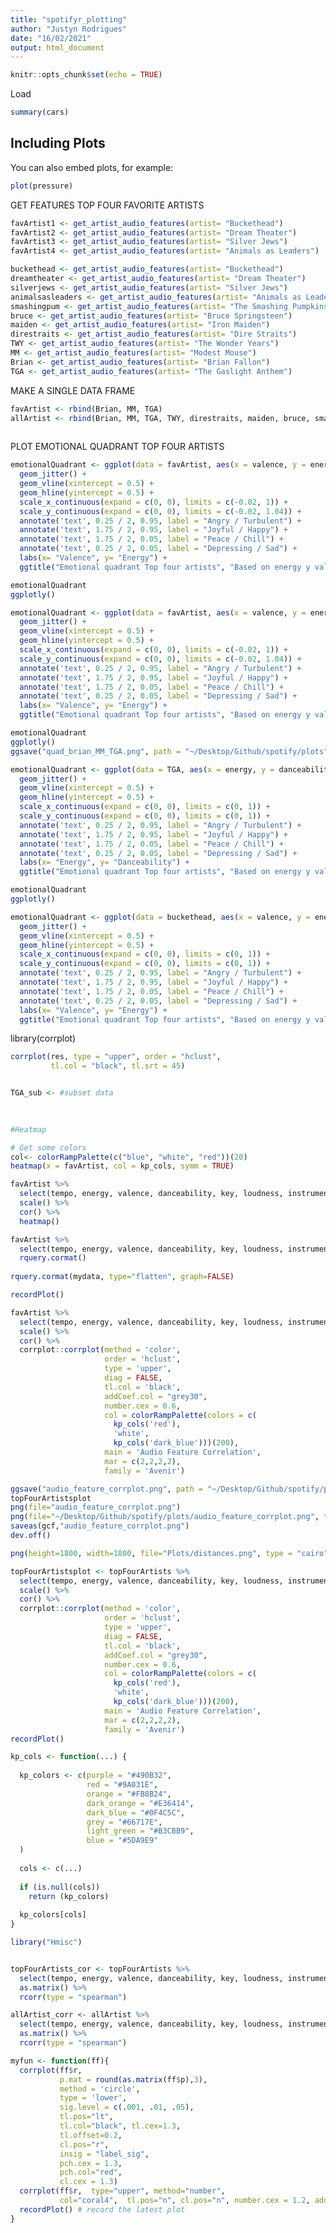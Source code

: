 ```yaml
---
title: "spotifyr_plotting"
author: "Justyn Rodrigues"
date: "16/02/2021"
output: html_document
---
```


```r
knitr::opts_chunk$set(echo = TRUE)
```

Load
```r
summary(cars)
```

## Including Plots

You can also embed plots, for example:

```r
plot(pressure)
```



GET FEATURES TOP FOUR FAVORITE ARTISTS
```r
favArtist1 <- get_artist_audio_features(artist= "Buckethead")
favArtist2 <- get_artist_audio_features(artist= "Dream Theater")
favArtist3 <- get_artist_audio_features(artist= "Silver Jews")
favArtist4 <- get_artist_audio_features(artist= "Animals as Leaders")

buckethead <- get_artist_audio_features(artist= "Buckethead")
dreamtheater <- get_artist_audio_features(artist= "Dream Theater")
silverjews <- get_artist_audio_features(artist= "Silver Jews")
animalsasleaders <- get_artist_audio_features(artist= "Animals as Leaders")
smashingpum <- get_artist_audio_features(artist= "The Smashing Pumpkins")
bruce <- get_artist_audio_features(artist= "Bruce Springsteen")
maiden <- get_artist_audio_features(artist= "Iron Maiden")
direstraits <- get_artist_audio_features(artist= "Dire Straits")
TWY <- get_artist_audio_features(artist= "The Wonder Years")
MM <- get_artist_audio_features(artist= "Modest Mouse")
Brian <- get_artist_audio_features(artist= "Brian Fallon")
TGA <- get_artist_audio_features(artist= "The Gaslight Anthem")


```


MAKE A SINGLE DATA FRAME
```r
favArtist <- rbind(Brian, MM, TGA)
allArtist <- rbind(Brian, MM, TGA, TWY, direstraits, maiden, bruce, smashingpum, animalsasleaders, silverjews, dreamtheater, buckethead)
                   

```


PLOT EMOTIONAL QUADRANT TOP FOUR ARTISTS
```r
emotionalQuadrant <- ggplot(data = favArtist, aes(x = valence, y = energy, color = artist_name, label = track_name)) +
  geom_jitter() +
  geom_vline(xintercept = 0.5) +
  geom_hline(yintercept = 0.5) +
  scale_x_continuous(expand = c(0, 0), limits = c(-0.02, 1)) +
  scale_y_continuous(expand = c(0, 0), limits = c(-0.02, 1.04)) +
  annotate('text', 0.25 / 2, 0.95, label = "Angry / Turbulent") +
  annotate('text', 1.75 / 2, 0.95, label = "Joyful / Happy") +
  annotate('text', 1.75 / 2, 0.05, label = "Peace / Chill") +
  annotate('text', 0.25 / 2, 0.05, label = "Depressing / Sad") +
  labs(x= "Valence", y= "Energy") +
  ggtitle("Emotional quadrant Top four artists", "Based on energy y valence")

emotionalQuadrant
ggplotly()

```

```r
emotionalQuadrant <- ggplot(data = favArtist, aes(x = valence, y = energy, color = artist_name, label = track_name)) +
  geom_jitter() +
  geom_vline(xintercept = 0.5) +
  geom_hline(yintercept = 0.5) +
  scale_x_continuous(expand = c(0, 0), limits = c(-0.02, 1)) +
  scale_y_continuous(expand = c(0, 0), limits = c(-0.02, 1.04)) +
  annotate('text', 0.25 / 2, 0.95, label = "Angry / Turbulent") +
  annotate('text', 1.75 / 2, 0.95, label = "Joyful / Happy") +
  annotate('text', 1.75 / 2, 0.05, label = "Peace / Chill") +
  annotate('text', 0.25 / 2, 0.05, label = "Depressing / Sad") +
  labs(x= "Valence", y= "Energy") +
  ggtitle("Emotional quadrant Top four artists", "Based on energy y valence")

emotionalQuadrant
ggplotly()
ggsave("quad_brian_MM_TGA.png", path = "~/Desktop/Github/spotify/plots")

```
```r
emotionalQuadrant <- ggplot(data = TGA, aes(x = energy, y = danceability, color = artist_name, label = track_name)) +
  geom_jitter() +
  geom_vline(xintercept = 0.5) +
  geom_hline(yintercept = 0.5) +
  scale_x_continuous(expand = c(0, 0), limits = c(0, 1)) +
  scale_y_continuous(expand = c(0, 0), limits = c(0, 1)) +
  annotate('text', 0.25 / 2, 0.95, label = "Angry / Turbulent") +
  annotate('text', 1.75 / 2, 0.95, label = "Joyful / Happy") +
  annotate('text', 1.75 / 2, 0.05, label = "Peace / Chill") +
  annotate('text', 0.25 / 2, 0.05, label = "Depressing / Sad") +
  labs(x= "Energy", y= "Danceability") +
  ggtitle("Emotional quadrant Top four artists", "Based on energy y valence")

emotionalQuadrant
ggplotly()

```



```r
emotionalQuadrant <- ggplot(data = buckethead, aes(x = valence, y = energy, color = artist_name)) +
  geom_jitter() +
  geom_vline(xintercept = 0.5) +
  geom_hline(yintercept = 0.5) +
  scale_x_continuous(expand = c(0, 0), limits = c(0, 1)) +
  scale_y_continuous(expand = c(0, 0), limits = c(0, 1)) +
  annotate('text', 0.25 / 2, 0.95, label = "Angry / Turbulent") +
  annotate('text', 1.75 / 2, 0.95, label = "Joyful / Happy") +
  annotate('text', 1.75 / 2, 0.05, label = "Peace / Chill") +
  annotate('text', 0.25 / 2, 0.05, label = "Depressing / Sad") +
  labs(x= "Valence", y= "Energy") +
  ggtitle("Emotional quadrant Top four artists", "Based on energy y valence")  
```


library(corrplot)
```r
corrplot(res, type = "upper", order = "hclust", 
         tl.col = "black", tl.srt = 45)


TGA_sub <- #subset data 
  
  

#Heatmap

# Get some colors
col<- colorRampPalette(c("blue", "white", "red"))(20)
heatmap(x = favArtist, col = kp_cols, symm = TRUE)

favArtist %>%
  select(tempo, energy, valence, danceability, key, loudness, instrumentalness) %>%
  scale() %>%
  cor() %>%
  heatmap()

favArtist %>%
  select(tempo, energy, valence, danceability, key, loudness, instrumentalness) %>%
  rquery.cormat()
  
rquery.cormat(mydata, type="flatten", graph=FALSE)

```

```r
recordPlot()

favArtist %>%
  select(tempo, energy, valence, danceability, key, loudness, instrumentalness) %>%
  scale() %>%
  cor() %>%
  corrplot::corrplot(method = 'color', 
                     order = 'hclust', 
                     type = 'upper', 
                     diag = FALSE, 
                     tl.col = 'black',
                     addCoef.col = "grey30",
                     number.cex = 0.6,
                     col = colorRampPalette(colors = c(
                       kp_cols('red'), 
                       'white', 
                       kp_cols('dark_blue')))(200),
                     main = 'Audio Feature Correlation',
                     mar = c(2,2,2,2),
                     family = 'Avenir')

ggsave("audio_feature_corrplot.png", path = "~/Desktop/Github/spotify/plots")
topFourArtistsplot
png(file="audio_feature_corrplot.png")
png(file="~/Desktop/Github/spotify/plots/audio_feature_corrplot.png", type = "cairo")
saveas(gcf,"audio_feature_corrplot.png")
dev.off()
```

```r

png(height=1800, width=1800, file="Plots/distances.png", type = "cairo")

topFourArtistsplot <- topFourArtists %>%
  select(tempo, energy, valence, danceability, key, loudness, instrumentalness) %>%
  scale() %>%
  cor() %>%
  corrplot::corrplot(method = 'color', 
                     order = 'hclust', 
                     type = 'upper', 
                     diag = FALSE, 
                     tl.col = 'black',
                     addCoef.col = "grey30",
                     number.cex = 0.6,
                     col = colorRampPalette(colors = c(
                       kp_cols('red'), 
                       'white', 
                       kp_cols('dark_blue')))(200),
                     main = 'Audio Feature Correlation',
                     mar = c(2,2,2,2),
                     family = 'Avenir')
recordPlot()
```


```r
kp_cols <- function(...) {
  
  kp_colors <- c(purple = "#490B32",
                 red = "#9A031E",
                 orange = "#FB8B24",
                 dark_orange = "#E36414",
                 dark_blue = "#0F4C5C",
                 grey = "#66717E",
                 light_green = "#B3CBB9",
                 blue = "#5DA9E9"
  )
  
  cols <- c(...)
  
  if (is.null(cols))
    return (kp_colors)
  
  kp_colors[cols]
}
```

```r
library("Hmisc")


topFourArtists_cor <- topFourArtists %>%
  select(tempo, energy, valence, danceability, key, loudness, instrumentalness) %>%
  as.matrix() %>%
  rcorr(type = "spearman")

allArtist_corr <- allArtist %>%
  select(tempo, energy, valence, danceability, key, loudness, instrumentalness) %>%
  as.matrix() %>%
  rcorr(type = "spearman")
```


```r
myfun <- function(ff){
  corrplot(ff$r, 
           p.mat = round(as.matrix(ff$p),3),
           method = 'circle',
           type = 'lower',
           sig.level = c(.001, .01, .05), 
           tl.pos="lt", 
           tl.col="black", tl.cex=1.3, 
           tl.offset=0.2,
           cl.pos="r",
           insig = "label_sig",
           pch.cex = 1.3,
           pch.col="red",
           cl.cex = 1.3)
  corrplot(ff$r,  type="upper", method="number",
           col="coral4",  tl.pos="n", cl.pos="n", number.cex = 1.2, add=T,diag=F)
  recordPlot() # record the latest plot
}
```

